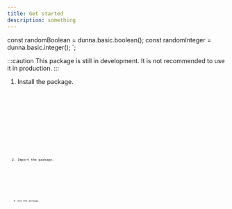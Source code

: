 ```yaml
---
title: Get started
description: something
---
```



const randomBoolean = dunna.basic.boolean();
const randomInteger = dunna.basic.integer();
`;

:::caution
This package is still in development. It is not recommended to use it in production.
:::

<Steps>

1. Install the package.

   <Tabs>
     <TabItem label="npm">
       <Code code="npm install dunna" lang="bash" />
     </TabItem>
     <TabItem label="yarn">
       <Code code="yarn add dunna" lang="bash" />
     </TabItem>
     <TabItem label="pnpm">
       <Code code="pnpm add dunna" lang="bash" />
     </TabItem>
     <TabItem label="bun">
       <Code code="bun add dunna" lang="bash" />
     </TabItem>
   </Tabs>

2. Import the package.

   <Tabs>
     <TabItem label="ESM">
       <Code code="import { dunna } from 'dunna'" lang="js" />
     </TabItem>
     <TabItem label="CommonJS">
       <Code code="const dunna = require('dunna').default;" lang="js" />
     </TabItem>
   </Tabs>

3. Use the package.

   <Code code={usageCode} lang="js" />

</Steps>
